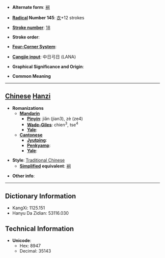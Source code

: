 * '''Alternate form''': [[裥]]

* '''[[Wiktionary:Chinese radical index| Radical]] Number 145''': [[Wiktionary:Chinese radical index 衣|衣]]+12 strokes

* '''[[Wiktionary:Chinese total strokes index|Stroke number]]''': [[Wiktionary:Chinese total strokes index 18|18]]

* '''Stroke order''': 

* '''[[Wiktionary:Chinese four corner index|Four-Corner System]]''': 

* '''[[Wiktionary:Chinese Cangjie index|Cangjie input]]''': 中日弓日 (LANA)

* '''Graphical Significance and Origin''': 

* '''Common Meaning'''

----

== [[Chinese]] [[Hanzi]] ==

* '''Romanizations'''
** '''[[Mandarin]]'''
*** '''[[Pinyin]]''': jiǎn (jian3), zè (ze4)
*** '''[[Wade-Giles]]''': chien<sup>3</sup>, tse<sup>4</sup>
*** '''[[Yale]]''': 
** '''[[Cantonese]]'''
*** '''[[Jyutping]]''':
*** '''[[Penkyamp]]''': 
*** '''[[Yale]]''': 

* '''Style''': [[Traditional Chinese]] 
** '''[[Simplified Chinese|Simplified]] equivalent''': [[裥]]

* '''Other info''': 

----

== Dictionary Information ==

* KangXi: 1125.151
* Hanyu Da Zidian: 53116.030

== Technical Information ==

* '''Unicode''':
** Hex: 8947
** Decimal: 35143